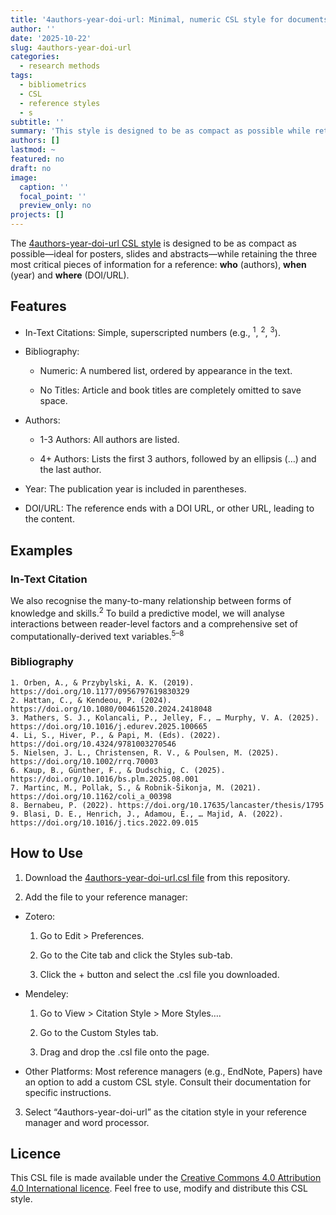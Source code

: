 ```yaml
---
title: '4authors-year-doi-url: Minimal, numeric CSL style for documents with extreme space constraints'
author: ''
date: '2025-10-22'
slug: 4authors-year-doi-url
categories:
  - research methods
tags:
  - bibliometrics
  - CSL
  - reference styles
  - s
subtitle: ''
summary: 'This style is designed to be as compact as possible while retaining the three most critical pieces of information for a reference: who (authors), when (year), and where to find it (DOI/URL).'
authors: []
lastmod: ~
featured: no
draft: no
image:
  caption: ''
  focal_point: ''
  preview_only: no
projects: []
---
```



The [4authors-year-doi-url CSL style](https://github.com/pablobernabeu/4authors-year-doi-url/blob/main/4authors-year-doi-url) is designed to be as compact as possible---ideal for posters, slides and abstracts---while retaining the three most critical pieces of information for a reference: **who** (authors), **when** (year) and **where** (DOI/URL). 

## Features

- In-Text Citations: Simple, superscripted numbers (e.g., <sup>1</sup>, <sup>2</sup>, <sup>3</sup>).

- Bibliography:

  - Numeric: A numbered list, ordered by appearance in the text.

  - No Titles: Article and book titles are completely omitted to save space.

- Authors:

  - 1-3 Authors: All authors are listed.

  - 4+ Authors: Lists the first 3 authors, followed by an ellipsis (…) and the last author.

- Year: The publication year is included in parentheses.

- DOI/URL: The reference ends with a DOI URL, or other URL, leading to the content.

## Examples

### In-Text Citation

We also recognise the many-to-many relationship between forms of knowledge and skills.<sup>2</sup> To build a predictive model, we will analyse interactions between reader-level factors and a comprehensive set of computationally-derived text variables.<sup>5–8</sup>

### Bibliography

```
1. Orben, A., & Przybylski, A. K. (2019). https://doi.org/10.1177/0956797619830329
2. Hattan, C., & Kendeou, P. (2024). https://doi.org/10.1080/00461520.2024.2418048
3. Mathers, S. J., Kolancali, P., Jelley, F., … Murphy, V. A. (2025). https://doi.org/10.1016/j.edurev.2025.100665
4. Li, S., Hiver, P., & Papi, M. (Eds). (2022). https://doi.org/10.4324/9781003270546
5. Nielsen, J. L., Christensen, R. V., & Poulsen, M. (2025). https://doi.org/10.1002/rrq.70003
6. Kaup, B., Günther, F., & Dudschig, C. (2025). https://doi.org/10.1016/bs.plm.2025.08.001
7. Martinc, M., Pollak, S., & Robnik-Šikonja, M. (2021). https://doi.org/10.1162/coli_a_00398
8. Bernabeu, P. (2022). https://doi.org/10.17635/lancaster/thesis/1795
9. Blasi, D. E., Henrich, J., Adamou, E., … Majid, A. (2022). https://doi.org/10.1016/j.tics.2022.09.015
```

## How to Use

1. Download the [4authors-year-doi-url.csl file](https://github.com/pablobernabeu/4authors-year-doi-url/blob/main/4authors-year-doi-url) from this repository.

2. Add the file to your reference manager:

  - Zotero:

    1. Go to Edit > Preferences.

    2. Go to the Cite tab and click the Styles sub-tab.

    3. Click the + button and select the .csl file you downloaded.

  - Mendeley:

    1. Go to View > Citation Style > More Styles....

    2. Go to the Custom Styles tab.

    3. Drag and drop the .csl file onto the page.

  - Other Platforms: Most reference managers (e.g., EndNote, Papers) have an option to add a custom CSL style. Consult their documentation for specific instructions.

3. Select "4authors-year-doi-url" as the citation style in your reference manager and word processor. 

## Licence

This CSL file is made available under the [Creative Commons 4.0 Attribution 4.0 International licence](https://github.com/pablobernabeu/4authors-year-doi-url/blob/main/licence.md). Feel free to use, modify and distribute this CSL style.
